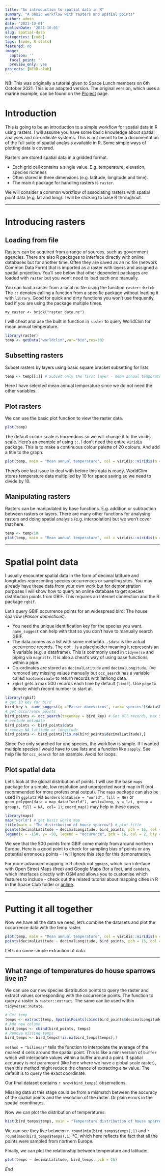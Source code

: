```yaml
---
title: "An introduction to spatial data in R"
summary: "A basic workflow with rasters and spatial points"
author: admin
date: '2021-10-01'
publishDate: '2021-10-01'
slug: spatial-data
categories: [code]
tags: [code, R stats]
featured: no
image:
  caption: ''
  focal_point: ''
  preview_only: yes
projects: [NERD-club]
---
```


NB: This was originally a tutorial given to Space Lunch members on 6th October 2021. This is an adapted version. The original version, which uses a marine example, can be found on the [Project](project/NERD-club/) page. 

# Introduction

This is going to be an introduction to a simple workflow for spatial data in R using rasters. I will assume you have some basic knowledge about spatial analyses and co-ordinate systems. This is not meant to be a documentation of the full suite of spatial analysis available in R. Some simple ways of plotting data is covered.

Rasters are stored spatial data in a gridded format. 

- Each grid cell contains a single value. E.g. temperature, elevation, species richness
- Often stored in three dimensions (e.g. latitude, longitude and time).
- The main `R` package for handling rasters is `raster`.

We will consider a common workflow of associating rasters with spatial point data (e.g. lat and long). 
I will be sticking to base R throughout.

***

# Introducing rasters

## Loading from file

Rasters can be acquired from a range of sources, such as government agencies. There are also R packages to interface directly with online databases but for another time. Often they are saved as an nc file (network Common Data Form) that is imported as a raster with layers and assigned a spatial projection. You'll see below that other dependent packages are loaded with `raster` but you won't need to load each one manually.  

You can load a raster from a local nc file using the function `raster::brick`. The `::` denotes calling a function from a specific package without loading it with `library`. Good for quick and dirty functions you won't use frequently, bad if you are using the package multiple times.

```
my_raster <- brick("raster_data.nc")
```

I will cheat and use the built in function in `raster` to query WorldClim for mean annual temperature.

```r
library(raster)
temp <- getData("worldclim",var="bio",res=10)
```

## Subsetting rasters

Subset rasters by layers using basic square bracket subsetting for lists.

```r
temp <- temp[[1]] # Subset only the first layer - mean annual temperature
```

Here I have selected mean annual temperature since we do not need the other variables.

## Plot rasters
 
We can use the basic plot function to view the raster data.

```r
plot(temp)
```

The default colour scale is horrendous so we will change it to the viridis scale. Here's an example of using `::`. I don't need the entire `viridis` package. This is to make a continuous colour palette of 20 colours. And add a title to the graph.

```r
plot(temp, main = "Mean annual temperature", col = viridis::viridis(n = 20))
```

There's one last issue to deal with before this data is ready. WorldClim stores temperature data multiplied by 10 for space saving so we need to divide by 10.

## Manipulating rasters

Rasters can be manipulated by base functions. E.g. addition or subtraction between rasters or layers. There are many other functions for analysing rasters and doing spatial analysis (e.g. interpolation) but we won't cover that here.

```r
temp <- temp/10
plot(temp, main = "Mean annual temperature", col = viridis::viridis(n = 20))
```

***

# Spatial point data

I usually encounter spatial data in the form of decimal latitude and longitudes representing species occurrences or sampling sites. You may already have these data from your own work but for demonstration purposes I will show how to query an online database to get species distribution points from GBIF. This requires an Internet connection and the R package `rgbif`.

Let's query GBIF occurrence points for an widespread bird: The house sparrow (*Passer domesticus*).

* You need the unique identification key for the species you want. `name_suggest` can help with that so you don't have to manually search GBIF.
* The data comes as a list with some metadata. `.$data` is the actual occurrence records. The dot `.` is a placeholder meaning it represents an R variable (e.g. a dataframe). This is commonly used in `tidyverse` and piping via `magrittr`. It is also a cheat's way of using base functions within a pipe.
* Co-ordinates are stored as `decimalLatitude` and `decimalLongitude`. I've removed any missing values manually but `occ_search` has a variable called `hasCoordinate` to return records with lat/long data.
* `rgbif` gets a max 500 records each time by default (`limit`). Use `page` to denote which record number to start at.

```r
library(rgbif)
# get ID key for bird
bird_key <- name_suggest(q ="Passer domesticus", rank='species')$data$key[1]
# get occurrence points
bird_points <- occ_search(taxonKey = bird_key) # Get all records, max 500 (see variable limit)
# exclude metadata
bird_points <- bird_points$data
# remove NA latitude or longitude
bird_points <- bird_points[!is.na(bird_points$decimalLatitude),]
```

Since I've only searched for one species, the workflow is simple. If I wanted multiple species I would have to use lists and a function like `sapply`. See help file for `occ_search` for an example. Avoid for loops.

## Plot spatial data

Let's look at the global distribution of points. I will use the base `maps` package for a simple, low resolution and unprojected world map in R (not recommended for more professional output). The `maps` package can also be used in `ggplot2` via `borders(database = "world", fill = NA)` or `geom_polygon(data = map_data("world"), aes(x=long, y = lat, group = group), fill = NA, col= 1)`; `coord_map()` may help in these cases.

```r
library(maps)
map("world") # get basic world map
title(main = "The distribution of house sparrow") # plot title
points(decimalLatitude ~ decimalLongitude, bird_points, pch = 16, col = 2) # plot points
legend(x = -150, y= -50, legend = "occurence", pch = 16, col = 2, bty = "n")
```

We see that the 500 points from GBIF come mainly from around northern Europe. Here is a good point to check for sampling bias of points or any potential erroneous points - I will ignore this step for this demonstration.

For more advanced mapping in R check out `ggmaps`, which can interface with Open Street Maps (free) and Google Maps (for a fee), and `osmdata`, which interfaces directly with OSM and allows you to customise which features to include - check out the related tutorial about mapping cities in R in the Space Club folder or [online](https://jacintak.github.io/post/2021-07-01-OSM-in-R/).

***

# Putting it all together

Now we have all the data we need, let's combine the datasets and plot the occurrence data with the temp raster.

```r
plot(temp, main = "Mean annual temperature", col = viridis::viridis(n = 20)) # temp
points(decimalLatitude ~ decimalLongitude, bird_points, pch = 16, col = 1) # bird
```

Let's do some simple extraction of data.

***

## What range of temperatures do house sparrows live in?

We can use our new species distribution points to query the raster and extract values corresponding with the occurrence points. The function to query a raster is `raster::extract`. The same can be used within `tidyverse::mutate`.

```r
# Get temp
temps <- extract(temp, SpatialPoints(cbind(bird_points$decimalLongitude, bird_points$decimalLatitude)), method = "bilinear")
# Add new column
bird_temps <- cbind(bird_points, temps) 
# Remove missing temps
bird_temps <- bird_temps[!is.na(bird_temps$temps),]
```

`method = "bilinear"` tells the function to interpolate the average of the nearest 4 cells around the spatial point. This is like a mini version of `buffer` which will interpolate values within a buffer around a point. If spatial accuracy is not paramount (like here where we have a global scale raster), then this method might reduce the chance of extracting a `NA` value. The default is to query the exact coordinate.

Our final dataset contains `r nrow(bird_temps)` observations.

Missing data at this stage could be from a mismatch between the accuracy of the spatial points and the resolution of the raster. Or plain errors in the spatial coordinates.

Now we can plot the distribution of temperatures:

```r
hist(bird_temps$temps, main = "Temperature distribution of house sparrows")
```

We can see they live between `r round(min(bird_temps$temps),1)` and `r round(max(bird_temps$temps),1)` &deg;C, which here reflects the fact that all the points were sampled from northern Europe.

Finally, we can plot the relationship between temperature and latitude:

```r
plot(temps ~ decimalLatitude, bird_temps, pch = 16)
```

*End*